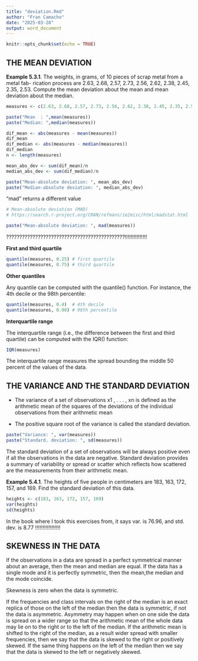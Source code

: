 ```yaml
---
title: "deviation.Rmd"
author: "Fran Camacho"
date: "2025-03-28"
output: word_document
---
```


```r
knitr::opts_chunk$set(echo = TRUE)
```


## THE MEAN DEVIATION


**Example 5.3.1**. The weights, in grams, of 10 pieces of scrap metal from a metal fab-
rication process are 2.63, 2.68, 2.57, 2.73, 2.56, 2.62, 2.38, 2.45, 2.35, 2.53. Compute
the mean deviation about the mean and mean deviation about the median.

```r
measures <- c(2.63, 2.68, 2.57, 2.73, 2.56, 2.62, 2.38, 2.45, 2.35, 2.53)

paste("Mean  : ",mean(measures))
paste("Median: ",median(measures))
```



```r
dif_mean <- abs(measures - mean(measures))
dif_mean
dif_median <- abs(measures - median(measures))
dif_median
n <- length(measures)

mean_abs_dev <- sum(dif_mean)/n
median_abs_dev <- sum(dif_median)/n

paste("Mean-absolute deviation: ", mean_abs_dev)
paste("Median-absolute deviation: ", median_abs_dev)
```

"mad" returns a different value

```r
# Mean-absolute deviation (MAD)
# https://search.r-project.org/CRAN/refmans/ie2misc/html/madstat.html

paste("Mean-absolute deviation: ", mad(measures))
```

?????????????????????????????????????????????!!!!!!!!!!!!!!!


**First and third quartile**

```r
quantile(measures, 0.25) # first quartile
quantile(measures, 0.75) # third quartile
```


**Other quantiles**

Any quantile can be computed with the quantile() function. For instance, the 4th decile or the 98th percentile:

```r
quantile(measures, 0.4)  # 4th decile
quantile(measures, 0.98) # 98th percentile
```


**Interquartile range**

The interquartile range (i.e., the difference between the first and third quartile) can be computed with the IQR() function:

```r
IQR(measures)
```

The interquartile range measures the spread bounding the middle 50 percent of the values of the data.


## THE VARIANCE AND THE STANDARD DEVIATION


- The variance of a set of observations x1 , . . . , xn is defined as the arithmetic mean
of the squares of the deviations of the individual observations from their arithmetic mean

- The positive square root of the variance is called the standard deviation.


```r

paste("Variance: ", var(measures))
paste("Standard. deviation: ", sd(measures))

```

The standard deviation of a set of observations will be always positive even if all the observations in the data are negative. 
Standard deviation provides a summary of variability or spread or scatter which reflects how scattered are the measurements from
their arithmetic mean.


**Example 5.4.1**. The heights of five people in centimeters are 183, 163, 172, 157, and 169. 
Find the standard deviation of this data.


```r
heights <- c(183, 163, 172, 157, 169)
var(heights)
sd(heights)
```

In the book where I took this exercises from, it says var. is 76.96, and std. dev. is 8.77 !!!!!!!!!!!!!!!!!


## SKEWNESS IN THE DATA

If the observations in a data are spread in a perfect symmetrical manner about an average, then the mean and median are equal. 
If the data has a single mode and it is perfectly symmetric, then the mean,the median and the mode coincide.

Skewness is zero when the data is symmetric.

If the frequencies and class intervals on the right of the median is an exact replica of those on the left of the median then the data is symmetric, 
if not the data is asymmetric. 
Asymmetry may happen when on one side the data is spread on a wider range so that the arithmetic mean of the whole data may lie on to the right or
to the left of the median. If the arithmetic mean is shifted to the right of the median, as a result wider spread with smaller frequencies, 
then we say that the data is skewed to the right or positively skewed. If the same thing happens on the left of the median then
we say that the data is skewed to the left or negatively skewed.



